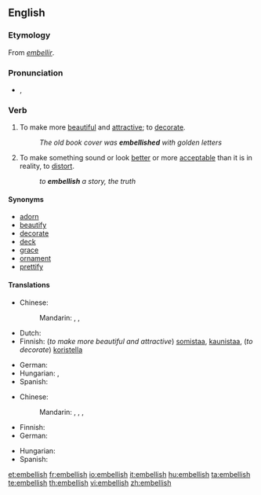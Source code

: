 ==English==

===Etymology===
From {{etyl|fro}} ''[[embellir]]''.

===Pronunciation===
* {{IPA|/ɪmˈbɛlɪʃ/}}, {{SAMPA|/Im"bElIS/}}

===Verb===
{{en-verb|embellish|es}}

# To make more [[beautiful]] and [[attractive]]; to [[decorate]].
#: ''The old book cover was '''embellished''' with golden letters''
# To make something sound or look [[better]] or more [[acceptable]] than it is in reality, to [[distort]].
#: ''to '''embellish''' a story, the truth''

====Synonyms====
* [[adorn]]
* [[beautify]]
* [[decorate]]
* [[deck]]
* [[grace]]
* [[ornament]]
* [[prettify]]

====Translations====
{{trans-top|To make more beautiful and attractive; to decorate}}
* Chinese:
*: Mandarin: {{t|zh|美化|tr=měihuà|sc=Hani}},  {{t|zh|修飾|sc=Hani}},  {{t|zh|修饰|tr=xiūshì|sc=Hani}}
* Dutch: {{t-|nl|verfraaien}}
* Finnish: (''to make more beautiful and attractive'') [[somistaa]], [[kaunistaa]], (''to decorate'') [[koristella]]
{{trans-mid}}
* German: {{t+|de|schmücken}}
* Hungarian: {{t+|hu|díszít}},  {{t-|hu|szépít}}
* Spanish: {{t-|es|embellecer}}
{{trans-bottom}}

{{trans-top|To make something sound or look better or more acceptable than it is in reality, to distort}}
* Chinese:
*: Mandarin: {{t|zh|點綴|sc=Hani}},  {{t|zh|点缀|tr=diǎnzhui|sc=Hani}},  {{t|zh|修飾|sc=Hani}},  {{t|zh|修饰|tr=xiūshì|sc=Hani}}
* Finnish: {{t-|fi|kaunistella}}
* German: {{t+|de|ausschmücken}}
{{trans-mid}}
* Hungarian: {{t-|hu|szépít}}
* Spanish: {{t-|es|adornar}}
{{trans-bottom}}

[[et:embellish]]
[[fr:embellish]]
[[io:embellish]]
[[it:embellish]]
[[hu:embellish]]
[[ta:embellish]]
[[te:embellish]]
[[th:embellish]]
[[vi:embellish]]
[[zh:embellish]]